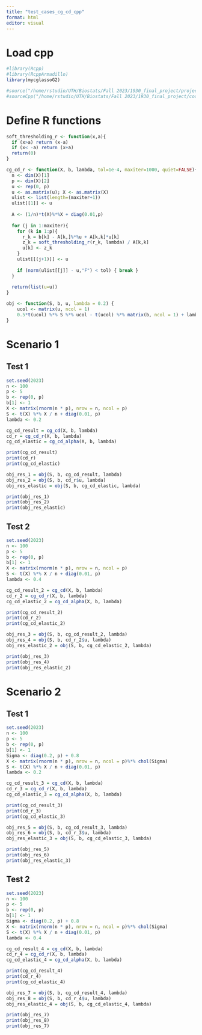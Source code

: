 ```yaml
---
title: "test_cases_cg_cd_cpp"
format: html
editor: visual
---
```


# Load cpp

```r
#library(Rcpp)
#library(RcppArmadillo)
library(mycglassoG2)

#source("/home/rstudio/UTH/Biostats/Fall 2023/1930_final_project/project_functions.R")
#sourceCpp("/home/rstudio/UTH/Biostats/Fall 2023/1930_final_project/coordinate_descent_algo_alt.cpp")
```

# Define R functions

```r
soft_thresholding_r <- function(x,a){
  if (x>a) return (x-a)
  if (x< -a) return (x+a)
  return(0)
}

cg_cd_r <- function(X, b, lambda, tol=1e-4, maxiter=1000, quiet=FALSE){
  n <- dim(X)[1]
  p <- dim(X)[2]
  u <- rep(0, p)
  u <- as.matrix(u); X <- as.matrix(X)
  ulist <- list(length=(maxiter+1))
  ulist[[1]] <- u
  
  A <- (1/n)*t(X)%*%X + diag(0.01,p)
  
  for (j in 1:maxiter){
    for (k in 1:p){
      r_k = b[k] - A[k,]%*%u + A[k,k]*u[k]
      z_k = soft_thresholding_r(r_k, lambda) / A[k,k]
      u[k] <- z_k
    }
    ulist[[(j+1)]] <- u
    
    if (norm(ulist[[j]] - u,"F") < tol) { break }
  } 
  
  return(list(u=u)) 
}

obj <- function(S, b, u, lambda = 0.2) {
    ucol <- matrix(u, ncol = 1)
    0.5*t(ucol) %*% S %*% ucol - t(ucol) %*% matrix(b, ncol = 1) + lambda * sum(abs(ucol))
}

```

# Scenario 1

## Test 1

```r
set.seed(2023)
n <- 100
p <- 5
b <- rep(0, p)
b[1] <- 1
X <- matrix(rnorm(n * p), nrow = n, ncol = p) 
S <- t(X) %*% X / n + diag(0.01, p)
lambda <- 0.2

cg_cd_result = cg_cd(X, b, lambda)
cd_r = cg_cd_r(X, b, lambda)
cg_cd_elastic = cg_cd_alpha(X, b, lambda)

print(cg_cd_result)
print(cd_r)
print(cg_cd_elastic)
```

```r
obj_res_1 = obj(S, b, cg_cd_result, lambda)
obj_res_2 = obj(S, b, cd_r$u, lambda)
obj_res_elastic = obj(S, b, cg_cd_elastic, lambda)

print(obj_res_1)
print(obj_res_2)
print(obj_res_elastic)
```

## Test 2

```r
set.seed(2023)
n <- 100
p <- 5
b <- rep(0, p)
b[1] <- 1
X <- matrix(rnorm(n * p), nrow = n, ncol = p) 
S <- t(X) %*% X / n + diag(0.01, p)
lambda <- 0.4

cg_cd_result_2 = cg_cd(X, b, lambda)
cd_r_2 = cg_cd_r(X, b, lambda)
cg_cd_elastic_2 = cg_cd_alpha(X, b, lambda)

print(cg_cd_result_2)
print(cd_r_2)
print(cg_cd_elastic_2)
```

```r
obj_res_3 = obj(S, b, cg_cd_result_2, lambda)
obj_res_4 = obj(S, b, cd_r_2$u, lambda)
obj_res_elastic_2 = obj(S, b, cg_cd_elastic_2, lambda)

print(obj_res_3)
print(obj_res_4)
print(obj_res_elastic_2)
```

# Scenario 2

## Test 1

```r
set.seed(2023)
n <- 100
p <- 5
b <- rep(0, p)
b[1] <- 1
Sigma <- diag(0.2, p) + 0.8
X <- matrix(rnorm(n * p), nrow = n, ncol = p)%*% chol(Sigma)
S <- t(X) %*% X / n + diag(0.01, p)
lambda <- 0.2

cg_cd_result_3 = cg_cd(X, b, lambda)
cd_r_3 = cg_cd_r(X, b, lambda)
cg_cd_elastic_3 = cg_cd_alpha(X, b, lambda)

print(cg_cd_result_3)
print(cd_r_3)
print(cg_cd_elastic_3)
```

```r
obj_res_5 = obj(S, b, cg_cd_result_3, lambda)
obj_res_6 = obj(S, b, cd_r_3$u, lambda)
obj_res_elastic_3 = obj(S, b, cg_cd_elastic_3, lambda)

print(obj_res_5)
print(obj_res_6)
print(obj_res_elastic_3)
```

## Test 2

```r
set.seed(2023)
n <- 100
p <- 5
b <- rep(0, p)
b[1] <- 1
Sigma <- diag(0.2, p) + 0.8
X <- matrix(rnorm(n * p), nrow = n, ncol = p)%*% chol(Sigma)
S <- t(X) %*% X / n + diag(0.01, p)
lambda <- 0.4

cg_cd_result_4 = cg_cd(X, b, lambda)
cd_r_4 = cg_cd_r(X, b, lambda)
cg_cd_elastic_4 = cg_cd_alpha(X, b, lambda)

print(cg_cd_result_4)
print(cd_r_4)
print(cg_cd_elastic_4)
```

```r
obj_res_7 = obj(S, b, cg_cd_result_4, lambda)
obj_res_8 = obj(S, b, cd_r_4$u, lambda)
obj_res_elastic_4 = obj(S, b, cg_cd_elastic_4, lambda)

print(obj_res_7)
print(obj_res_8)
print(obj_res_7)
```
